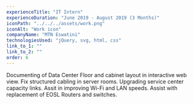 ```yaml
---
experienceTitle: "IT Intern"
experienceDuration: "June 2019 - August 2019 (3 Months)"
iconPath: "../../../assets/work.png"
iconAlt: "Work icon"
companyName: "MTN Eswatini"
technologiesUsed: "jQuery, svg, html, css"
link_to_1: ""
link_to_2: ""
order: 6
---
```


Documenting of Data Center Floor and cabinet layout in interactive web view.
Fix structured cabling in server rooms.
Upgrading service center capacity links.
Assit in improving Wi-Fi and LAN speeds.
Assist with replacement of EOSL Routers and switches.
